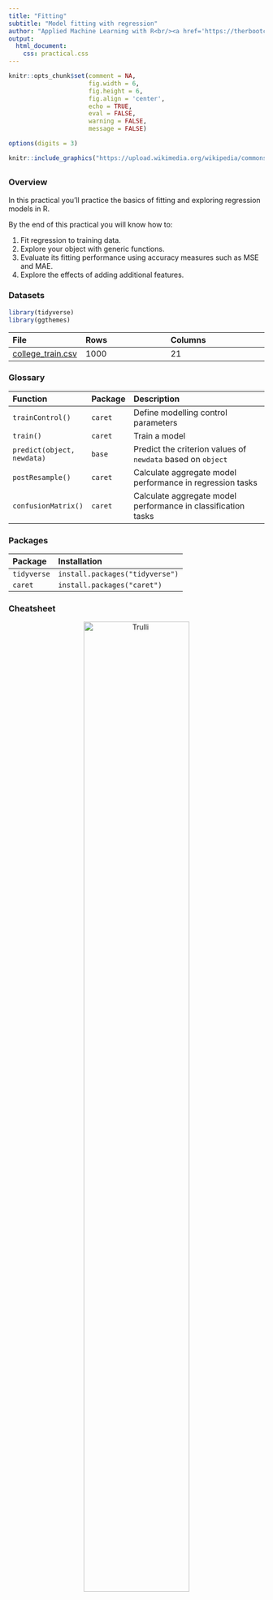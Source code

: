 ```yaml
---
title: "Fitting"
subtitle: "Model fitting with regression"
author: "Applied Machine Learning with R<br/><a href='https://therbootcamp.github.io'>www.therbootcamp.com</a><br/><a href='https://twitter.com/therbootcamp'>@therbootcamp</a>"
output:
  html_document:
    css: practical.css
---
```


```r
knitr::opts_chunk$set(comment = NA, 
                      fig.width = 6, 
                      fig.height = 6,
                      fig.align = 'center',
                      echo = TRUE, 
                      eval = FALSE, 
                      warning = FALSE,
                      message = FALSE)

options(digits = 3)
```

```r
knitr::include_graphics("https://upload.wikimedia.org/wikipedia/commons/thumb/3/3a/Linear_regression.svg/1200px-Linear_regression.svg.png")
```

## {.tabset}

### Overview

In this practical you'll practice the basics of fitting and exploring regression models in R.

By the end of this practical you will know how to:

1. Fit regression to training data.
2. Explore your object with generic functions.
3. Evaluate its fitting performance using accuracy measures such as MSE and MAE.
4. Explore the effects of adding additional features.

### Datasets

```r
library(tidyverse)
library(ggthemes)
```

|File  |Rows | Columns |
|:----|:-----|:------|
|[college_train.csv](https://raw.githubusercontent.com/therbootcamp/appliedML_2019Jan/master/_sessions/_data/college_train.csv)| 1000 | 21|

### Glossary

| Function| Package | Description |
|:---|:------|:---------------------------------------------|
| `trainControl()`|`caret`|    Define modelling control parameters| 
| `train()`|`caret`|    Train a model|
| `predict(object, newdata)`|`base`|    Predict the criterion values of `newdata` based on `object`|
| `postResample()`|`caret`|   Calculate aggregate model performance in regression tasks|
| `confusionMatrix()`|`caret`|   Calculate aggregate model performance in classification tasks| 

### Packages

|Package| Installation|
|:------|:------|
|`tidyverse`|`install.packages("tidyverse")`|
|`caret`|`install.packages("caret")`|

### Cheatsheet

<figure>
<center>
<a href="https://github.com/rstudio/cheatsheets/raw/master/caret.pdf">
  <img src="https://www.rstudio.com/wp-content/uploads/2015/01/caret-cheatsheet-200x155@2x.png" alt="Trulli" style="width:70%">
  <figcaption>hhttps://github.com/rstudio/cheatsheets/raw/master/caret.pdf</figcaption></a>
</figure>

### Examples

```r
# Fitting and evaluating a regression model ------------------------------------

# Step 0: Load packages-----------

library(tidyverse)    # Load tidyverse for dplyr and tidyr
library(caret)        # For ML mastery 

# Step 1: Load and Clean, and Explore Training data ----------------------

# I'll use the mpg dataset from the dplyr package in this example
#  no need to load an external dataset

data_train <- read_csv("1_Data/mpg_train.csv")

# Convert all characters to factor
#  Some ML models require factors

data_train <- data_train %>%
  mutate_if(is.character, factor)

# Explore training data

data_train        # Print the dataset
View(data_train)  # Open in a new spreadsheet-like window 
dim(data_train)   # Print dimensions
names(data_train) # Print the names

# Step 2: Define training control parameters -------------

# In this case, I will set method = "none" to fit to 
#  the entire dataset without any fancy methods

train_control <- trainControl(method = "none") 

# Step 3: Train model: -----------------------------
#   Criterion: hwy
#   Features: year, cyl, displ, trans

# Regression

hwy_glm <- train(form = hwy ~ year + cyl + displ + trans,
                 data = data_train,
                 method = "glm",
                 trControl = train_control)

# Look at summary information
summary(hwy_glm)

# Step 4: Access fit ------------------------------

# Save fitted values
glm_fit <- predict(hwy_glm)

# Define data_train$hwy as the true criterion
criterion <- data_train$hwy

# Regression Fitting Accuracy
postResample(pred = glm_fit, 
             obs = criterion)

#     RMSE Rsquared      MAE 
# 3.825010 0.622349 2.767995 

# On average, the model fits are 2.8 away from the true
#  criterion values

# Step 5: Visualise Accuracy -------------------------

# Tidy competition results
accuracy <- tibble(criterion = criterion,
                   Regression = glm_fit) %>%
               gather(model, prediction, -criterion) %>%
  
  # Add error measures
  mutate(se = prediction - criterion,
         ae = abs(prediction - criterion))


# Calculate summaries
accuracy_agg <- accuracy %>%
                  group_by(model) %>%
                  summarise(mae = mean(ae))   # Calculate MAE (mean absolute error)

# Plot A) Scatterplot of criterion versus predictions

ggplot(data = accuracy,
       aes(x = criterion, y = prediction, col = model)) +
  geom_point(alpha = .2) +
  geom_abline(slope = 1, intercept = 0) +
  labs(title = "Predicting mpg$hwy",
       subtitle = "Black line indicates perfect performance")

# Plot B) Violin plot of absolute errors

ggplot(data = accuracy, 
       aes(x = model, y = ae, fill = model)) + 
  geom_violin() + 
  geom_jitter(width = .05, alpha = .2) +
  labs(title = "Distributions of Fitting Absolute Errors",
       subtitle = "Numbers indicate means",
       x = "Model",
       y = "Absolute Error") +
  guides(fill = FALSE) +
  annotate(geom = "label", 
           x = accuracy_agg$model, 
           y = accuracy_agg$mae, 
           label = round(accuracy_agg$mae, 2))
```

# Tasks

## A - Setup

1. Open your `BaselRBootcamp` R project. It should already have the folders `1_Data` and `2_Code`. Make sure that the data file(s) listed in the `Datasets` section above are in your `1_Data` folder

2. Open a new R script. At the top of the script, using comments, write your name and the date. Save it as a new file called `Fitting_practical.R` in the `2_Code` folder.  
3. Using `library()` load the set of packages for this practical listed in the packages section above.

```r
## NAME
## DATE
## Fitting Practical

library(tidyverse)
library(caret)
```

```r
library(tidyverse)
```

4. For this practical, we'll use a dataset of 388 U.S. Colleges.The data is stored in `college_train.csv`. Using the following template, load the dataset into R as `college_train`:

```r
# Load in college_train.csv data as college_train

college_train <- read_csv(file = "1_Data/college_train.csv")
```

5. Take a look at the first few rows of the dataset by printing it to the console.

```r
college_train
```

6. Print the numbers of rows and columns using the `dim()` function

```r
# Print number of rows and columns of college_train

dim(college_train)
```

7. Look at the names of the dataframe with the `names()` function

```r
names(college_train)
```

8. Open the dataset in a new window using `View()`. How does it look?

```r
View(college_train)
```

9. We need to do a little bit of data cleaning before starting. Specifically, we need to convert all character columns to factors: Do this by running the following code:

```r
# Convert character to factor and remove college_name

college_train <- college_train %>%
          mutate_if(is.character, factor)
```

## B - Determine sampling procedure

In `caret`, we always need to define computational nuances of training using the `trainControl()` function. Because we're learning the basics of fitting, we'll set `method = "none"` (Note that you would almost never do this for a real prediction task, you'll see why later!)

```r
# Set training resampling method to "none" to keep everything super simple
#   for demonstration purposes

ctrl_none <- trainControl(method = "none") 
```

## C - Fit a regression model

1. Using the code below, fit a regression model predicting graduation rate (`Grad_Rate`) as a function of one feature `PhD`, the percent of faculty with PhDs). Save the result as an object `Grad_Rate_glm`

```r
# Grad_Rate_glm: Regression Model
#   Criterion: Grad_Rate
#   Features: PhD

Grad_Rate_glm <- train(form = Grad_Rate ~ PhD,
                       data = college_train,
                       method = "glm",
                       trControl = ctrl_none)
```


2. Explore the model using the `summary()` function.

```r
# Show summary information from the regression model

summary(Grad_Rate_glm)
```

3. Look at the results, how do you interpret the regression coefficients? What is the general relationship between PhD and graduation rates? Does this make sense?

4. Now it's time to save the model fits! Do this by running the following code to save the fitted values as `glm_fit`

```r
# Get fitted values from the model and save as glm_fit

glm_fit <- predict(Grad_Rate_glm)
```

5. Print your `glm_fit` object - what are these values? Do they look reasonable? That is, are they in the range of what you expect the criterion to be?

```r
# Print glm_fit

glm_fit
```

## D - Evaluate accuracy

1. Now it's time to compare your model fits to the true values, we'll start by defining the vector `criterion` as the graduation rates.

```r
# Define criterion as Grad_Rate

criterion <- college_train$Grad_Rate
```

2. Let's quantify our model's fitting results. To do this, we'll use the `postResample()` function, with the fitted values as the prediction, and the criterion as the observed values:

```r
# Regression Fitting Accuracy

postResample(pred = glm_fit,   # Fitted values 
             obs = criterion)  # criterion values
```

3. You'll see three values here, the easiest to understand is MAE which stands for "Mean Absolute Error" -- in other words, "on average how far are the predictions from the true values?" A value of 0 means perfect prediction, so small values are good! How do you interpret these results?

4. Now we're ready to do some plotting. But first, we need to re-organise the data a bit. We'll create two dataframes
  - `accuracy`: Raw absolute errors
  - `accuracy_agg` Aggregate (i.e.; mean) absolute errors

```r
# accuracy: a dataframe of raw absolute errors
accuracy <- tibble(criterion = criterion,
                   Regression = glm_fit) %>%
                gather(model, prediction, -criterion) %>%
  
  # Add error measures
  mutate(ae = abs(prediction - criterion))

# accuracy_agg: Dataframe of aggregate errors
accuracy_agg <- accuracy %>%
                  group_by(model) %>%
                  summarise(mae = mean(ae))   # Calculate MAE (mean absolute error)
```

5. Print the `accuracy` and `accuracy_agg` objects to see how they look.

6. Using the code below, create a scatter plot showing the relationship between the true criterion values and the model fits

```r
# Plot A) Scatterplot of criterion versus predictions

ggplot(data = accuracy,
       aes(x = criterion, y = prediction)) +
  geom_point(alpha = .2) +
  geom_abline(slope = 1, intercept = 0) +
  labs(title = "Regression: One Feature",
       subtitle = "Line indicates perfect performance",
       x = "True Graduation Rates",
       y = "Fitted Graduation Rates") +
  xlim(0, 120) + 
  ylim(0, 120)
```

7. Look at the plot, how do you interpret this? Do you think the model did well or not in fitting graduation rates?

8. Let's create a new violin plot showing the distribution of absolute errors of the model:

```r
# Plot B) Violin plot of absolute errors

ggplot(data = accuracy, 
       aes(x = model, y = ae, fill = model)) + 
  geom_violin() + 
  geom_jitter(width = .05, alpha = .2) +
  labs(title = "Distributions of Fitting Absolute Errors",
       subtitle = "Numbers indicate means",
       x = "Model",
       y = "Absolute Error") +
  guides(fill = FALSE) +
  annotate(geom = "label", 
           x = accuracy_agg$model, 
           y = accuracy_agg$mae, 
           label = round(accuracy_agg$mae, 2))
```

9. What does the plot show you about the model fits? On average, how far away were the model fits from the true values?


## F - Add more features

So far we have only used one feature (`PhD`), to predict `Grad_Rate`. Let's try again, but now we'll use a total of four features:

- `PhD`: The percent of faculty with a PhD
- `Room_Board`: Room and board costs
- `Terminal`: Percent of faculty with a terminal degree
- `S_F_Ratio`: Student to faculty ratio



1. Using the same steps as above, create a regression model `Grad_Rate_glm` which predicts `Grad_Rate` using all 4 features (you can also call it something else if you want to save your original model!).

2. Explore your model using `summary()`, which features seem to be important?

3. What is the Mean Absolute Error (MAE) of your new model that uses 4 features? How does this compare to your previous model that only used 1 feature?

4 (Optional). Create a scatter plot showing the relationship between your new model fits and the true values. How does this plot compare to your previous one?

5 (Optional). Create a violin plot showing the distribution of absolute errors. How does this compare to your previous one?

## F - Use (almost) all features

Alright now it's time to use all features available!

1. Before we run the model, we need to make sure there aren't any features we *don't* want to include. Look at the `college_train` dataframe again -- do you see the one feature that we definitely don't want to include in the model?

2. Using the same steps as above, create a regression model `glm_fit` which predicts `Grad_Rate` using all features *except* for that one we don't want (remember, use Y ~ . - XXX to remove a feature XXX)

```r
Grad_Rate_glm <- train(form = Grad_Rate ~ . - XXX,   # Get rid of that one feature!
                       data = college_train,
                       method = "glm",
                       trControl = ctrl_none)
```

3. Explore your model using `summary()`, which features seem to be important?

4. What is the Mean Absolute Error (MAE) of your new model that uses 6 features? How does this compare to your previous model that only used 1 feature?

5 (Optional). Create a scatter plot showing the relationship between your new model fits and the true values. How does this plot compare to your previous one?

6 (Optional). Create a violin plot showing the distribution of absolute errors. How does this compare to your previous one?

# Classification

## G - Make sure your criterion is a factor!

Now it's time to do a classification task! Recall that in a classification task, we are predicting a category, not a continuous number. In this task, we'll predict whether or not a college is Private or Public, this is stored as the variable `college_train$Private`

1. In order to do classification training with `caret`, all you need to do is make sure that the criterion is coded as a factor. To see that is coded as a factor, you can look at its class as follows:

```r
# Look at the class of the variable Private, should be a factor!

class(college_train$Private)
```

2. Now, we'll save the Private column as a new object called `criterion`

```r
# Define criterion as college_train$Private

criterion <- college_train$Private
```

## H - Fit a classification model

1. Using `train()`, create `Private_glm()`, a regression model predicting the variable `Private` (Don't forget to ignore that one variable we don't want to use!)

```r
# Fit regression model predicting private
Private_glm <- train(form = Private ~ . -college_name,
                     data = college_train,
                     method = "glm",
                     trControl = ctrl_none)
```

2. Explore the model using the `summary()` function.

```r
# Show summary information from the regression model

summary(Private_glm)
```

3. Look at the results, how do you interpret the regression coefficients? Which features seem important in predicting whether a school is private or not?

## I - Access classification model accuracy

1. Now it's time to save the model fits! Do this by running the following code to save the fitted values as `glm_fit`

```r
# Get fitted values

glm_fit <- predict(Private_glm)
```

2. Print your `glm_fit` object - what are these values? Do they look reasonable?

```r
# Print glm_fit

glm_fit
```

3. Now it's time to calculate model accuracy, to do this, we will use a new function called `confusionMatrix()`. This function compares model predictions to a 'reference' (in our case, the criterion, and returns several summary statistics). In the code below, we'll use `glm_fit` as the model predictions, and our already defined `criterion` vector as the reference (aka, truth)

```r
# Show accuracy of glm_fit versus the true values

confusionMatrix(data = glm_fit,        # This is the prediction!
                reference = criterion) # This is the truth!
```

4. Look at the results, what is the overall accuracy of the model? How do you interpret this?

5. What is the sensitivity? How do you interpret this number?

6. What is the specificity? How do you interpret this number?

7. To visualize the accuracy of your classification models, use the following code to create a bar plot:

```r
# Get overall accuracy from regression model
glm_accuracy <- confusionMatrix(data =  glm_fit,  
                                reference = criterion)$overall[1]

# Combine results into one table
accuracy <- tibble(Regression = glm_accuracy) %>%
              gather(model, accuracy)


# Plot the results!
ggplot(accuracy, aes(x = model, y = accuracy, fill = model)) + 
  geom_bar(stat = "identity") +
  labs(title = "Is a college private or public?",
       subtitle = "Fitting classification accuracy",
       y = "Overall Accuracy") +
  ylim(c(0, 1)) +
  annotate(geom = "label", 
           x = accuracy$model, 
           y = accuracy$accuracy, 
           label = round(accuracy$accuracy, 2))
```

## Z - Challenges

1. Conduct a regression analysis predicting the percent of alumni who donate to the college (`perc_alumni`). How good can your regression model fit this criterion? Which variables seem to be important in predicting it?

2. Conduct a classification analysis predicting whether or not a school is 'hot' -- where a 'hot' school is one that receives at least 10,000 applications (Hint: use the code below to create the `hot` variable). How good can your regression model predict whether or not a school is 'hot'?

```r
# Add a new factor criterion 'hot' which indicates whether or not a schol receives at least 10,000 applications

college_train <- college_train %>%
  mutate(hot = factor(Apps >= 10000))
```

